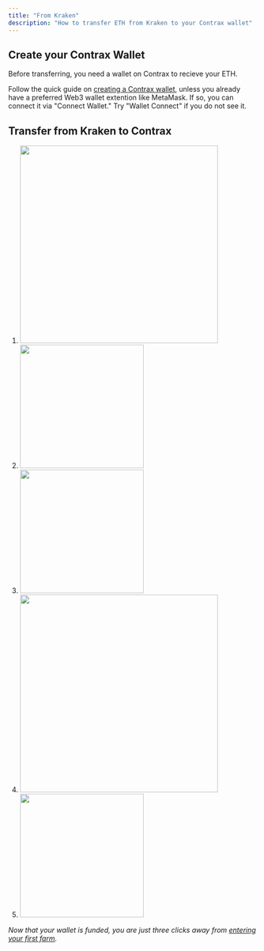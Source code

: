 ```yaml
---
title: "From Kraken"
description: "How to transfer ETH from Kraken to your Contrax wallet"
---
```


## Create your Contrax Wallet

Before transferring, you need a wallet on Contrax to recieve your ETH.

Follow the quick guide on [creating a Contrax wallet](../start/wallet-setup), unless you already have a preferred Web3 wallet extention like MetaMask. If so, you can connect it via "Connect Wallet." Try "Wallet Connect" if you do not see it.

## Transfer from Kraken to Contrax

1.  <img height="400" width="400" src="/images/Kraken/1.jpg" />
2.  <img height="250" width="250" src="/images/Kraken/2.jpg" />
3.  <img height="250" width="250" src="/images/Kraken/3.jpg" />
4.  <img height="400" width="400" src="/images/Kraken/4.jpg" />
5.  <img height="250" width="250" src="/images/Kraken/5.jpg" />

_Now that your wallet is funded, you are just three clicks away from [entering your first farm](../contrax-dapp/farms)._
